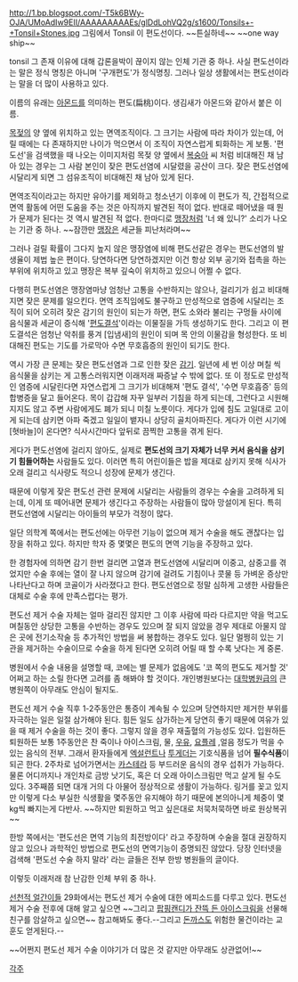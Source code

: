 http://1.bp.blogspot.com/-T5k6BWy-OJA/UMoAdIw9EII/AAAAAAAAAEs/glDdLohVQ2g/s1600/Tonsils+-+Tonsil+Stones.jpg
그림에서 Tonsil 이 편도선이다. 
~~튼실하네~~
~~one way ship~~


tonsil
그 존재 이유에 대해 갑론을박이 끊이지 않는 인체 기관 중 하나. 사실 편도선이라는 말은 정식 명칭은 아니며 '구개편도'가 정식명칭. 그러나 일상 생활에서는 편도선이라는 말을 더 많이 사용하고 있다. 

이름의 유래는 [[아몬드]]를 의미하는 편도(扁桃)이다. 생김새가 아몬드와 같아서 붙은 이름. 

[[목젖]]의 양 옆에 위치하고 있는 면역조직이다. 그 크기는 사람에 따라 차이가 있는데, 어릴 때에는 다 존재하지만 나이가 먹으면서 이 조직이 자연스럽게 퇴화하는 게 보통. '편도선'을 검색했을 때 나오는 이미지처럼 목젖 양 옆에서 [[복숭아]] 씨 처럼 비대해진 채 남아 있는 경우는 그 사람 본인이 잦은 편도선염에 시달렸을 공산이 크다. 잦은 편도선염에 시달리게 되면 그 섬유조직이 비대해진 채 남아 있게 된다. 

면역조직이라고는 하지만 유아기를 제외하고 청소년기 이후에 이 편도가 직, 간접적으로 면역 활동에 어떤 도움을 주는 것은 아직까지 발견된 적이 없다. 반대로 떼어냈을 때 뭔가 문제가 된다는 것 역시 발견된 적 없다. 한마디로 [[맹장]]처럼 '너 왜 있니?' 소리가 나오는 기관 중 하나. ~~잠깐만 [[맹장]]은 세균들 피난처라며~~

그러나 걸릴 확률이 그다지 높지 않은 맹장염에 비해 편도선같은 경우는 편도선염의 발생율이 제법 높은 편이다. 당연하다면 당연하겠지만 이건 항상 외부 공기와 접촉을 하는 부위에 위치하고 있고 맹장은 복부 깊숙이 위치하고 있으니 어쩔 수 없다. 

다행히 편도선염은 맹장염마냥 엄청난 고통을 수반하지는 않으나, 걸리기가 쉽고 비대해지면 잦은 문제를 일으킨다. 면역 조직임에도 불구하고 만성적으로 염증에 시달리는 조직이 되어 오히려 잦은 감기의 원인이 되는가 하면, 편도 소와라 불리는 구멍들 사이에 음식물과 세균이 증식해 '[[편도결석]]'이라는 이물질을 가득 생성하기도 한다. 그리고 이 편도결석은 엄청난 악취를 풍겨 [입냄새]의 원인이 되며 목 안의 이물감을 형성한다. 또 비대해진 편도는 기도를 가로막아 수면 무호흡증의 원인이 되기도 한다. 

역시 가장 큰 문제는 잦은 편도선염과 그로 인한 잦은 [[감기]]. 일년에 세 번 이상 며칠 씩 음식물을 삼키는 게 고통스러워지면 이래저래 짜증날 수 밖에 없다. 또 이 정도로 만성적인 염증에 시달린다면 자연스럽게 그 크기가 비대해져 '편도 결석', '수면 무호흡증' 등의 합병증을 달고 들어온다. 목이 갑갑해 자꾸 일부러 기침을 하게 되는데, 그런다고 시원해지지도 않고 주변 사람에게도 폐가 되니 미칠 노릇이다. 게다가 입에 침도 고일대로 고이게 되는데 삼키면 아파 죽겠고 일일이 뱉자니 상당히 골치아파진다. 게다가 이런 시기에 [혓바늘]이 온다면? 식사시간마다 앞뒤로 끔찍한 고통을 겪게 된다.

게다가 편도선염에 걸리지 않아도, 실제로 '''편도선의 크기 자체가 너무 커서 음식을 삼키기 힘들어하는''' 사람들도 있다. 이러면 특히 어린이들은 밥을 제대로 삼키지 못해 식사가 오래 걸리고 식사량도 적으니 성장에 문제가 생긴다. 

때문에 이렇게 잦은 편도선 관련 문제에 시달리는 사람들의 경우는 수술을 고려하게 되는데, 이게 또 떼어내면 문제가 생긴다고 주장하는 사람들이 많아 망설이게 된다. 특히 편도선염에 시달리는 아이들의 부모가 걱정이 많다. 

일단 의학계 쪽에서는 편도선에는 아무런 기능이 없으며 제거 수술을 해도 괜찮다는 입장을 취하고 있다. 하지만 학자 중 몇몇은 편도의 면역 기능을 주장하고 있다. 

한 경험자에 의하면 감기 한번 걸리면 고열과 편도선염에 시달리며 이중고, 삼중고를 겪었지만 수술 후에는 열이 잘 나지 않으며 감기에 걸려도 기침이나 콧물 등 가벼운 증상만 나타난다고 하며 코골이가 사라졌다고 한다. 편도선염으로 정말 심하게 고생한 사람들은 대체로 수술 후에 만족스럽다는 평가.

편도선 제거 수술 자체는 얼마 걸리진 않지만 그 이후 사람에 따라 다르지만 약을 먹고도 며칠동안 상당한 고통을 수반하는 경우도 있으며 잘 되지 않았을 경우 제대로 아물지 않은 곳에 전기소작술 등 추가적인 방법을 써 봉합하는 경우도 있다. 일단 멀쩡히 있는 기관을 제거하는 수술이므로 수술을 하게 된다면 오히려 어릴 때 할 수록 낫다는 게 중론. 

병원에서 수술 내용을 설명할 때, 코에는 별 문제가 없음에도 '코 쪽의 편도도 제거할 것' 어쩌고 하는 소릴 한다면 고려를 좀 해봐야 할 것이다. 개인병원보다는 [[대학병원]]급의 큰 병원쪽이 아무래도 안심이 될지도. 

편도선 제거 수술 직후 1-2주동안은 통증이 계속될 수 있으며 당연하지만 제거한 부위를 자극하는 일은 일절 삼가해야 된다. 힘든 일도 삼가하는게 당연히 좋기 때문에 여유가 있을 때 제거 수술을 하는 것이 좋다. 그렇지 않을 경우 재출혈의 가능성도 있다. 입원하든 퇴원하든 보통 1주동안은  찬 죽이나 아이스크림, 물, [[우유]], [[요플레]] ,얼음 정도가 먹을 수 있는 음식의 전부. 그래서 환자들에게 [[엑설런트]]나 [[투게더]]는 기호식품을 넘어 '''필수식품'''이 되곤 한다. 2주차로 넘어가면서는 [[카스테라]] 등 부드러운 음식의 경우 섭취가 가능하다. 물론 어디까지나 개인차로 금방 낫기도, 혹은 더 오래 아이스크림만 먹고 살게 될 수도 있다. 3주째쯤 되면 대개 거의 다 아물어 정상적으로 생활이 가능하다. 링거를 꽂고 있지만 이렇게 다소 부실한 식생활을 몇주동안 유지해야 하기 때문에 본의아니게 체중이 몇kg씩 빠지는게 다반사. ~~하지만 퇴원하고 먹고 싶은대로 처묵처묵하면 바로 원상복귀~~

한방 쪽에서는 '편도선은 면역 기능의 최전방이다' 라고 주장하며 수술을 절대 권장하지 않고 있으나 과학적인 방법으로 편도선의 면역기능이 증명되진 않았다. 당장 인터넷을 검색해 '편도선 수술 하지 말라' 라는 글들은 전부 한방 병원들의 글이다.

이렇듯 이래저래 참 난감한 인체 부위 중 하나.

[[선천적 얼간이들]] 29화에서는 편도선 제거 수술에 대한 에피소드를 다루고 있다. 편도선 제거 수술 전후에 대해 알고 싶으면 ~~그리고 [[슈팅스타#s-5|팝핑캔디가 잔뜩 든 아이스크림]]을 선물해 친구를 암살하고 싶으면~~ 참고해봐도 좋다.--그리고 [[돈까스]]도 위험한 물건이라는 교훈도 얻게된다.--

~~어쩐지 편도선 제거 수술 이야기가 더 많은 것 같지만 아무래도 상관없어!~~

[[각주]]
